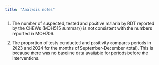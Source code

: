 ```yaml
---
title: "Analysis notes"
---
```


1.  The number of suspected, tested and positive malaria by RDT reported by the CHEWs (MOH515 summary) is not consistent with the numbers reported in MOH706.

2. The proportion of tests conducted and positivity compares periods in 2023 and 2024 for the months of September-December (total). This is because there was no baseline data available for periods before the interventions.
